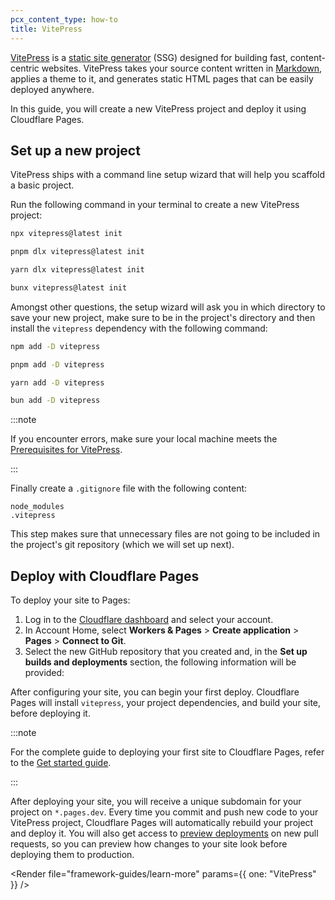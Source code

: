 ```yaml
---
pcx_content_type: how-to
title: VitePress
---
```



[VitePress](https://vitepress.dev/) is a [static site generator](https://en.wikipedia.org/wiki/Static_site_generator) (SSG) designed for building fast, content-centric websites. VitePress takes your source content written in [Markdown](https://en.wikipedia.org/wiki/Markdown), applies a theme to it, and generates static HTML pages that can be easily deployed anywhere.

In this guide, you will create a new VitePress project and deploy it using Cloudflare Pages.

## Set up a new project

VitePress ships with a command line setup wizard that will help you scaffold a basic project.

Run the following command in your terminal to create a new VitePress project:

<Tabs> <TabItem label="npm">

```sh
npx vitepress@latest init
```

</TabItem> <TabItem label="pnpm">

```sh
pnpm dlx vitepress@latest init
```

</TabItem> <TabItem label="yarn">

```sh
yarn dlx vitepress@latest init
```

</TabItem> <TabItem label="bun">

```sh
bunx vitepress@latest init
```

</TabItem> </Tabs>

Amongst other questions, the setup wizard will ask you in which directory to save your new project, make sure
to be in the project's directory and then install the `vitepress` dependency with the following command:

<Tabs> <TabItem label="npm">

```sh
npm add -D vitepress
```

</TabItem> <TabItem label="pnpm">

```sh
pnpm add -D vitepress
```

</TabItem> <TabItem label="yarn">

```sh
yarn add -D vitepress
```

</TabItem> <TabItem label="bun">

```sh
bun add -D vitepress
```

</TabItem> </Tabs>

:::note

If you encounter errors, make sure your local machine meets the [Prerequisites for VitePress](https://vitepress.dev/guide/getting-started#prerequisites).

:::

Finally create a `.gitignore` file with the following content:

```
node_modules
.vitepress
```

This step makes sure that unnecessary files are not going to be included in the project's git repository (which we will set up next).

<Render file="tutorials-before-you-start" />

<Render file="framework-guides/create-github-repository" />

## Deploy with Cloudflare Pages

To deploy your site to Pages:

1. Log in to the [Cloudflare dashboard](https://dash.cloudflare.com/) and select your account.
2. In Account Home, select **Workers & Pages** > **Create application** > **Pages** > **Connect to Git**.
3. Select the new GitHub repository that you created and, in the **Set up builds and deployments** section, the following information will be provided:

<PagesBuildPreset framework="vitepress" />

After configuring your site, you can begin your first deploy. Cloudflare Pages will install `vitepress`, your project dependencies, and build your site, before deploying it.

:::note

For the complete guide to deploying your first site to Cloudflare Pages, refer to the [Get started guide](/pages/get-started/).

:::

After deploying your site, you will receive a unique subdomain for your project on `*.pages.dev`. Every time you commit and push new code to your VitePress project, Cloudflare Pages will automatically rebuild your project and deploy it. You will also get access to [preview deployments](/pages/configuration/preview-deployments/) on new pull requests, so you can preview how changes to your site look before deploying them to production.

<Render file="framework-guides/learn-more" params={{ one: "VitePress" }} />
